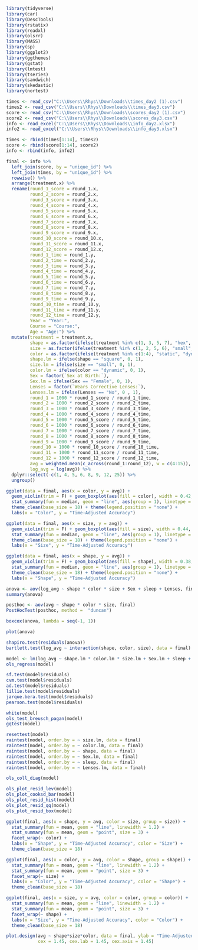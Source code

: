 ```{r include=FALSE}
library(tidyverse)
library(car)
library(DescTools)
library(rstatix)
library(readxl)
library(olsrr)
library(MASS)
library(sp)
library(ggplot2)
library(ggthemes)
library(gstat)
library(lmtest)
library(tseries)
library(sandwich)
library(skedastic)
library(nortest)
```

```{r include=FALSE}
times <- read_csv("C:\\Users\\Rhys\\Downloads\\times_day2 (1).csv")
times2 <- read_csv("C:\\Users\\Rhys\\Downloads\\times_day3.csv")
score <- read_csv("C:\\Users\\Rhys\\Downloads\\scores_day2 (1).csv")
score2 <- read_csv("C:\\Users\\Rhys\\Downloads\\scores_day3.csv")
info <- read_excel("C:\\Users\\Rhys\\Downloads\\info_day2.xlsx")
info2 <- read_excel("C:\\Users\\Rhys\\Downloads\\info_day3.xlsx")

times <- rbind(times[1:14], times2)
score <- rbind(score[1:14], score2)
info <- rbind(info, info2)

final <- info %>%
  left_join(score, by = "unique_id") %>%
  left_join(times, by = "unique_id") %>%
  rowwise() %>%
  arrange(treatment.x) %>%
  rename(round_1_score = round_1.x,
         round_2_score = round_2.x,
         round_3_score = round_3.x,
         round_4_score = round_4.x,
         round_5_score = round_5.x,
         round_6_score = round_6.x,
         round_7_score = round_7.x,
         round_8_score = round_8.x,
         round_9_score = round_9.x,
         round_10_score = round_10.x,
         round_11_score = round_11.x,
         round_12_score = round_12.x,
         round_1_time = round_1.y,
         round_2_time = round_2.y,
         round_3_time = round_3.y,
         round_4_time = round_4.y,
         round_5_time = round_5.y,
         round_6_time = round_6.y,
         round_7_time = round_7.y,
         round_8_time = round_8.y,
         round_9_time = round_9.y,
         round_10_time = round_10.y,
         round_11_time = round_11.y,
         round_12_time = round_12.y,
         Year = "Year:",
         Course = "Course:",
         Age = "Age:") %>%
  mutate(treatment = treatment.x,
         shape = as.factor(ifelse(treatment %in% c(1, 3, 5, 7), "hex", "square")),
         size = as.factor(ifelse(treatment %in% c(1, 2, 5, 6), "small", "large")),
         color = as.factor(ifelse(treatment %in% c(1:4), "static", "dynamic")),
         shape.lm = ifelse(shape == "square", 0, 1),
         size.lm = ifelse(size == "small", 0, 1),
         color.lm = ifelse(color == "dynamic", 0, 1),
         Sex = factor(`Sex at Birth:`),
         Sex.lm = ifelse(Sex == "Female", 0, 1),
         Lenses = factor(`Wears Corrective Lenses:`),
         Lenses.lm = ifelse(Lenses == "No", 0 , 1),
         round_1 = 1000 * round_1_score / round_1_time,
         round_2 = 1000 * round_2_score / round_2_time,
         round_3 = 1000 * round_3_score / round_3_time,
         round_4 = 1000 * round_4_score / round_4_time,
         round_5 = 1000 * round_5_score / round_5_time,
         round_6 = 1000 * round_6_score / round_6_time,
         round_7 = 1000 * round_7_score / round_7_time,
         round_8 = 1000 * round_8_score / round_8_time,
         round_9 = 1000 * round_9_score / round_9_time,
         round_10 = 1000 * round_10_score / round_10_time,
         round_11 = 1000 * round_11_score / round_11_time,
         round_12 = 1000 * round_12_score / round_12_time,
         avg = weighted.mean(c_across(round_1:round_12), w = c(4:15)),
         log_avg = log(avg)) %>%
  dplyr::select(-c(1, 4, 5, 6, 8, 9, 12, 25)) %>%
  ungroup()
```

```{r}
ggplot(data = final, aes(x = color, y = avg)) +
  geom_violin(trim = F) + geom_boxplot(aes(fill = color), width = 0.42, outliers = F) +
  stat_summary(fun = median, geom = "line", aes(group = 1), linetype = "dashed") +
  theme_clean(base_size = 18) + theme(legend.position = "none") +
  labs(x = "Color", y = "Time-Adjusted Accuracy")
```

```{r}
ggplot(data = final, aes(x = size, y = avg)) +
  geom_violin(trim = F) + geom_boxplot(aes(fill = size), width = 0.44, outliers = F) +
  stat_summary(fun = median, geom = "line", aes(group = 1), linetype = "dashed") +
  theme_clean(base_size = 18) + theme(legend.position = "none") +
  labs(x = "Size", y = "Time-Adjusted Accuracy")
```

```{r}
ggplot(data = final, aes(x = shape, y = avg)) +
  geom_violin(trim = F) + geom_boxplot(aes(fill = shape), width = 0.38, outliers = F) +
  stat_summary(fun = median, geom = "line", aes(group = 1), linetype = "dashed") +
  theme_clean(base_size = 18) + theme(legend.position = "none") +
  labs(x = "Shape", y = "Time-Adjusted Accuracy")
```

```{r}
anova <- aov(log_avg ~ shape * color * size + Sex + sleep + Lenses, final)
summary(anova)

posthoc <- aov(avg ~ shape * color * size, final)
PostHocTest(posthoc, method =  "duncan")
```

```{r}
boxcox(anova, lambda = seq(-1, 1))
```

```{r}
plot(anova)
```

```{r}
shapiro.test(residuals(anova))
bartlett.test(log_avg ~ interaction(shape, color, size), data = final)
```

```{r}
model <- lm(log_avg ~ shape.lm * color.lm * size.lm + Sex.lm + sleep + Lenses.lm, final)
ols_regress(model)
```

```{r}
sf.test(model$residuals)
cvm.test(model$residuals)
ad.test(model$residuals)
lillie.test(model$residuals)
jarque.bera.test(model$residuals)
pearson.test(model$residuals)
```

```{r}
white(model)
ols_test_breusch_pagan(model)
gqtest(model)
```

```{r}
resettest(model)
raintest(model, order.by = ~ size.lm, data = final)
raintest(model, order.by = ~ color.lm, data = final)
raintest(model, order.by = ~ shape, data = final)
raintest(model, order.by = ~ Sex.lm, data = final)
raintest(model, order.by = ~ sleep, data = final)
raintest(model, order.by = ~ Lenses.lm, data = final)
```

```{r}
ols_coll_diag(model)
```

```{r}
ols_plot_resid_lev(model)
ols_plot_cooksd_bar(model)
ols_plot_resid_hist(model)
ols_plot_resid_qq(model)
ols_plot_resid_box(model)
```

```{r}
ggplot(final, aes(x = shape, y = avg, color = size, group = size)) +
  stat_summary(fun = mean, geom = "line", linewidth = 1.2) +
  stat_summary(fun = mean, geom = "point", size = 3) +
  facet_wrap(~ color) +
  labs(x = "Shape", y = "Time-Adjusted Accuracy", color = "Size") +
  theme_clean(base_size = 18)
```

```{r}
ggplot(final, aes(x = color, y = avg, color = shape, group = shape)) +
  stat_summary(fun = mean, geom = "line", linewidth = 1.2) +
  stat_summary(fun = mean, geom = "point", size = 3) +
  facet_wrap(~ size) +
  labs(x = "Color", y = "Time-Adjusted Accuracy", color = "Shape") +
  theme_clean(base_size = 18)
```

```{r}
ggplot(final, aes(x = size, y = avg, color = color, group = color)) +
  stat_summary(fun = mean, geom = "line", linewidth = 1.2) +
  stat_summary(fun = mean, geom = "point", size = 3) +
  facet_wrap(~ shape) +
  labs(x = "Size", y = "Time-Adjusted Accuracy", color = "Color") +
  theme_clean(base_size = 18)
```

```{r}
plot.design(avg ~ shape*size*color, data = final, ylab = "Time-Adjusted Accuracy",
            cex = 1.45, cex.lab = 1.45, cex.axis = 1.45)
```